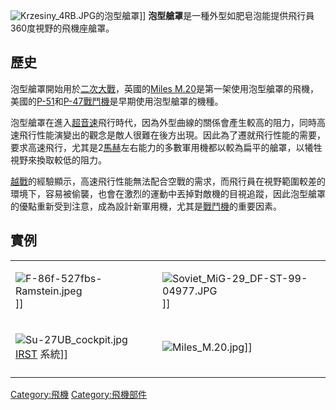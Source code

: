 [[File:Krzesiny_4RB.JPG|thumb]]的泡型艙罩]]
'''泡型艙罩'''是一種外型如肥皂泡能提供飛行員360度視野的飛機座艙罩。 

==歷史==
泡型艙罩開始用於[[二次大戰|二次大戰]]，英國的[[Miles_M.20|Miles M.20]]是第一架使用泡型艙罩的飛機，美國的[[P-51|P-51]]和[[P-47戰鬥機|P-47戰鬥機]]是早期使用泡型艙罩的機種。

泡型艙罩在進入[[超音速|超音速]]飛行時代，因為外型曲線的關係會產生較高的阻力，同時高速飛行性能演變出的觀念是敵人很難在後方出現。因此為了遷就飛行性能的需要，要求高速飛行，尤其是2[[馬赫|馬赫]]左右能力的多數軍用機都以較為扁平的艙罩，以犧牲視野來換取較低的阻力。

[[越戰|越戰]]的經驗顯示，高速飛行性能無法配合空戰的需求，而飛行員在視野範圍較差的環境下，容易被偷襲，也會在激烈的運動中丟掉對敵機的目視追蹤，因此泡型艙罩的優點重新受到注意，成為設計新軍用機，尤其是[[戰鬥機|戰鬥機]]的重要因素。

==實例==
{| align="center"
|[[File:F-86f-527fbs-Ramstein.jpeg|thumb]]]]
|[[File:Soviet_MiG-29_DF-ST-99-04977.JPG|thumb]]]]
|-
|[[File:Su-27UB_cockpit.jpg|thumb]] [[Infra-red_search_and_track|IRST]] 系統]]
|[[File:Miles_M.20.jpg|thumb]]]]
|-
|
|
|
|}

[[Category:飛機|Category:飛機]]
[[Category:飛機部件|Category:飛機部件]]